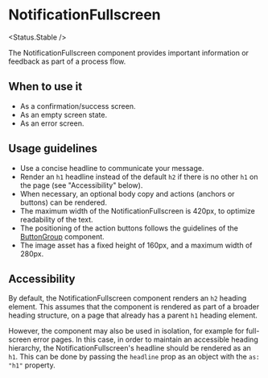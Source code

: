 
# NotificationFullscreen

<Status.Stable />

The NotificationFullscreen component provides important information or feedback as part of a process flow.

<Story id="notification-notificationfullscreen--base" />
<Props />

## When to use it

- As a confirmation/success screen.
- As an empty screen state.
- As an error screen.

## Usage guidelines

- Use a concise headline to communicate your message.
- Render an `h1` headline instead of the default `h2` if there is no other `h1` on the page (see "Accessibility" below).
- When necessary, an optional body copy and actions (anchors or buttons) can be rendered.
- The maximum width of the NotificationFullscreen is 420px, to optimize readability of the text.
- The positioning of the action buttons follows the guidelines of the [ButtonGroup](Components/Button/ButtonGroup) component.
- The image asset has a fixed height of 160px, and a maximum width of 280px.

## Accessibility

By default, the NotificationFullscreen component renders an `h2` heading element. This assumes that the component is rendered as part of a broader heading structure, on a page that already has a parent `h1` heading element.

However, the component may also be used in isolation, for example for full-screen error pages. In this case, in order to maintain an accessible heading hierarchy, the NotificationFullscreen's headline should be rendered as an `h1`. This can be done by passing the `headline` prop as an object with the `as: "h1"` property.

<Story id="notification-notificationfullscreen--with-heading-1" />

